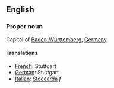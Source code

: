 ==English==

===Proper noun===

Capital of [[Baden-Württemberg]], [[Germany]].

====Translations====

*[[French]]: Stuttgart
*[[German]]: Stuttgart
*[[Italian]]: [[Stoccarda]] ''f''